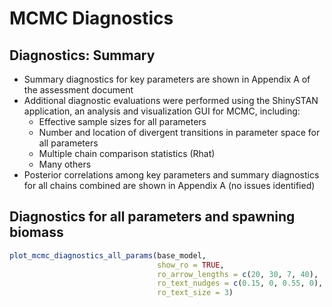 # MCMC Diagnostics
## Diagnostics: Summary
* Summary diagnostics for key parameters are shown in Appendix A of the
  assessment document
* Additional diagnostic evaluations were performed using the ShinySTAN
  application, an analysis and visualization GUI for MCMC, including:
  - Effective sample sizes for all parameters
  - Number and location of divergent transitions in parameter space for
    all parameters
  - Multiple chain comparison statistics (Rhat)
  - Many others
* Posterior correlations among key parameters and summary diagnostics for
  all chains combined are shown in Appendix A (no issues identified)

## Diagnostics for all parameters and spawning biomass
```r
plot_mcmc_diagnostics_all_params(base_model,
                                 show_ro = TRUE,
                                 ro_arrow_lengths = c(20, 30, 7, 40),
                                 ro_text_nudges = c(0.15, 0, 0.55, 0),
                                 ro_text_size = 3)
```

